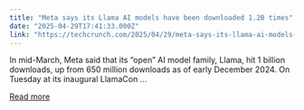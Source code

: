```yaml
---
title: "Meta says its Llama AI models have been downloaded 1.2B times"
date: "2025-04-29T17:41:33.000Z"
link: "https://techcrunch.com/2025/04/29/meta-says-its-llama-ai-models-have-been-downloaded-1-2b-times/"
---
```


In mid-March, Meta said that its &#8220;open&#8221; AI model family, Llama,&#160;hit 1 billion downloads, up from 650 million downloads as of early December 2024. On Tuesday at its inaugural LlamaCon ...

[Read more](https://techcrunch.com/2025/04/29/meta-says-its-llama-ai-models-have-been-downloaded-1-2b-times/)
